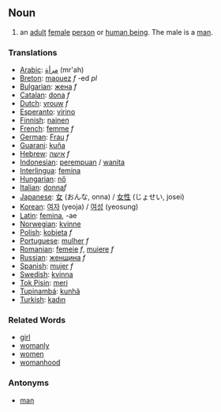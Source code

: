 ==Noun==
# an [[adult]] [[female]] [[person]] or [[w:human being|human being]]. The male is a [[man]].

===Translations===
*[[Arabic]]: [[مرأة]] (mr'ah)
*[[Breton]]: [[maouez]] ''f'' -ed ''pl''
*[[Bulgarian]]: [[жена]] ''f''
*[[Catalan]]: [[dona]] ''f''
*[[Dutch]]: [[vrouw]] ''f''
*[[Esperanto]]: [[virino]]
*[[Finnish]]: [[nainen]]
*[[French]]: [[femme]] ''f''
*[[German]]: [[Frau]] ''f''
*[[Guarani]]: [[kuña]]
*[[Hebrew]]: [[אישה]] ''f''
*[[Indonesian]]: [[perempuan]] / [[wanita]]
*[[Interlingua]]: [[femina]]
*[[Hungarian]]: [[nő]]
*[[Italian]]: [[donna]]''f''
*[[Japanese]]: [[女]] (おんな, onna) / [[女性]] (じょせい, josei)
*[[Korean]]: [[여자]] (yeoja) / [[여성]] (yeosung)
*[[Latin]]: [[femina]], -ae
*[[Norwegian]]: [[kvinne]]
*[[Polish]]: [[kobieta]] ''f''
*[[Portuguese]]: [[mulher]] ''f''
*[[Romanian]]: [[femeie]] ''f'', [[muiere]] ''f''
*[[Russian]]: [[женщина]] ''f''
*[[Spanish]]: [[mujer]] ''f''
*[[Swedish]]: [[kvinna]]
*[[Tok Pisin]]: [[meri]]
*[[Tupinambá]]: [[kunhã]]
*[[Turkish]]: [[kadın]]

===Related Words===
*[[girl]]
*[[womanly]]
*[[women]]
*[[womanhood]]

===Antonyms===
*[[man]]